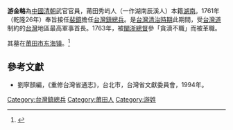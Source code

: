 '''游金輅'''為[[中國|中國]][[清朝|清朝]]武官官員，莆田秀屿人（一作湖南辰溪人）本籍[[湖南|湖南]]。1761年（乾隆26年）奉旨接任[[裴鏡|裴鏡]]擔任[[台灣鎮|台灣鎮]][[總兵|總兵]]。是[[台灣清治時期|台灣清治時期]]此期間，受[[台灣道|台灣道]]制約的[[台灣|台灣]]地區最高軍事首長。1763年，被[[閩浙總督|閩浙總督]]參「貪瀆不職」而被革職。

其墓在[[莆田市|莆田市]][[东海镇_(莆田市)|东海镇]]。<ref>{{Cite web |url=http://www.ptwhw.com/?post=1195 |title=清康熙台湾总兵游金辂墓园 |access-date=2014-08-26 |archive-date=2019-08-28 |archive-url=https://web.archive.org/web/20190828013438/http://www.ptwhw.com/?post=1195 |dead-url=no }}</REF>

{{start box}}
{{s-before|[[裴鏡|裴鏡]]}}
{{s-title|[[台灣鎮總兵|台灣鎮總兵]]|1761年上任}}
{{s-after|[[楊瑞|楊瑞]]}}
{{end box}}

==參考文獻==
{{REFLIST}}
*劉寧顏編，《重修台灣省通志》，台北市，台灣省文獻委員會，1994年。

[[Category:台灣鎮總兵|Category:台灣鎮總兵]]
[[Category:莆田人|Category:莆田人]]
[[Category:游姓|Category:游姓]]